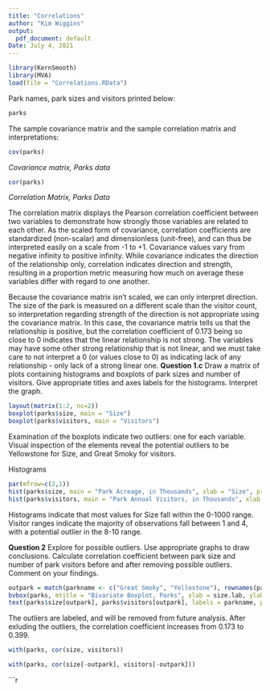 ```yaml
---
title: "Correlations"
author: "Kim Wiggins"
output:
  pdf_document: default
Date: July 4, 2021
---
```


```r
library(KernSmooth)
library(MVA)
load(file = "Correlations.RData")
```

Park names, park sizes and visitors printed below:
```r
parks
```
The sample covariance matrix and the sample correlation matrix and interpretations:   
```r
cov(parks)
```
*Covariance matrix, Parks data*  

```r
cor(parks)
```
*Correlation Matrix, Parks Data*  

The correlation matrix displays the Pearson correlation coefficient between two variables to demonstrate how strongly those variables are related to each other. As the scaled form of covariance, correlation coefficients are standardized (non-scalar) and dimensionless (unit-free), and can thus be interpreted easily on a scale from -1 to +1. Covariance values vary from negative infinity to positive infinity. While covariance indicates the direction of the relationship only, correlation indicates direction and strength, resulting in a proportion metric measuring how much on average these variables differ with regard to one another. </br>

Because the covariance matrix isn't scaled, we can only interpret direction. The size of the park is measured on a different scale than the visitor count, so interpretation regarding strength of the direction is not appropriate using the covariance matrix. 
In this case, the covariance matrix tells us that the relationship is positive, but the correlation coefficient of 0.173 being so close to 0 indicates that the linear relationship is not strong. The variables may have some other strong relationship that is not linear, and we must take care to not interpret a 0 (or values close to 0) as indicating lack of any relationship - only lack of a strong linear one. 
\hfill\break\hfill\break
**Question 1.c**\hfill\break
Draw a matrix of plots containing histograms and boxplots of park sizes and number of visitors. Give appropriate titles and axes labels for the histograms. Interpret the graph.
```r
layout(matrix(1:2, nc=2))
boxplot(parks$size, main = "Size")
boxplot(parks$visitors, main = "Visitors")
```
Examination of the boxplots indicate two outliers: one for each variable. Visual inspection of the elements reveal the potential outliers to be Yellowstone for Size, and Great Smoky for visitors. 

Histograms 
```r
par(mfrow=c(2,1))
hist(parks$size, main = "Park Acreage, in Thousands", xlab = "Size", prob= T)
hist(parks$visitors, main = "Park Annual Visitors, in Thousands", xlab = "Visitors", prob = T)

```
Histograms indicate that most values for Size fall within the 0-1000 range. Visitor ranges indicate the majority of observations fall between 1 and 4, with a potential outlier in the 8-10 range. 

**Question 2**\hfill\break
Explore for possible outliers. Use appropriate graphs to draw conclusions. Calculate correlation coefficient between park size and number of park visitors before and after removing possible outliers. Comment on your findings. 

```r
outpark = match(parkname <- c("Great Smoky", "Yellostone"), rownames(parks))
bvbox(parks, mtitle = "Bivariate Boxplot, Parks", xlab = size.lab, ylab = visitors.lab)
text(parks$size[outpark], parks$visitors[outpark], labels = parkname, pos = c(2,2,4,2,2))
```
The outliers are labeled, and will be removed from future analysis. After exluding the outliers, the correlation coefficient increases from 0.173 to 0.399.

```r
with(parks, cor(size, visitors))
```
```r
with(parks, cor(size[-outpark], visitors[-outpark]))
```

```r
